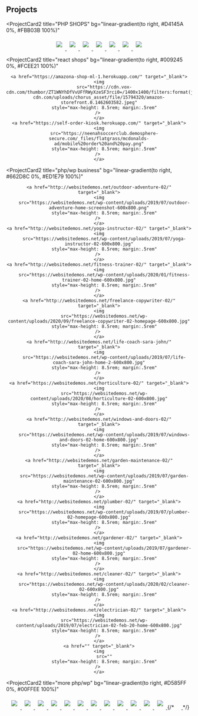 ## Projects

<ProjectCard2
  title="PHP SHOPS"
  bg="linear-gradient(to right, #D4145A 0%, #FBB03B 100%)"
>
    
<div style="text-align: center; width: 100%"> 
    
  <a href="https://websitedemos.net/brandstore-02/" target="_blank">
    <img
      src="https://websitedemos.net/wp-content/uploads/2019/10/brandstore-02-home-1-600x800.jpg"
      style="max-height: 8.5rem; margin:.5rem"
    />
  </a>

<a href="https://websitedemos.net/organic-shop-02/" target="_blank">
  <img
    src="https://websitedemos.net/wp-content/uploads/2019/07/organic-products-store-600x800.jpg"
    style="max-height: 8.5rem; margin:.5rem"
  />
</a>
<a href="http://websitedemos.net/cosmetics-store-02/" target="_blank">
  <img
    src="https://websitedemos.net/wp-content/uploads/2020/04/cosmetics-store-01-homepage-600x800.jpg"
    style="max-height: 8.5rem; margin:.5rem"
  />
</a>
<a href="http://websitedemos.net/plant-store-02/" target="_blank">
  <img
    src="https://websitedemos.net/wp-content/uploads/2019/10/plant-store-02-home-600x800.jpg"
    style="max-height: 8.5rem; margin:.5rem"
  />
</a>
<a href="http://websitedemos.net/custom-printing-02/" target="_blank">
  <img
    src="https://websitedemos.net/wp-content/uploads/2019/10/custom-printing-02-home-600x800.jpg"
    style="max-height: 8.5rem; margin:.5rem"
  />
</a>

<a href="http://websitedemos.net/artist-02/" target="_blank">
  <img
    src="https://websitedemos.net/wp-content/uploads/2019/10/artist-christine-home-page-600x800.jpg"
    style="max-height: 8.5rem; margin:.5rem"
  />
</a>

<a href="http://websitedemos.net/brandstore-01/" target="_blank">
  <img
    src="https://websitedemos.net/wp-content/uploads/2019/07/brandstore-01-home-600x800.jpg"
    style="max-height: 8.5rem; margin:.5rem"
  />
</a>

  </div>
</ProjectCard2>

<ProjectCard2
  title="react shops"
  bg="linear-gradient(to right, #009245 0%, #FCEE21 100%)"
>
<div style="text-align: center; width: 100%;">
    
    <a href="https://amazona-shop-ml-1.herokuapp.com/" target="_blank">
    <img
        src="https://cdn.vox-cdn.com/thumbor/ZT1WNYhDfVvUFfRWyXzeSF3rci0=/1400x1400/filters:format(jpeg)/cdn.vox-cdn.com/uploads/chorus_asset/file/15794320/amazon-storefront.0.1462603582.jpeg"
        style="max-height: 8.5rem; margin:.5rem"
    /> 
    </a>
    <a href="https://self-order-kiosk.herokuapp.com/" target="_blank">
    <img
        src="https://neenahsoccerclub.demosphere-secure.com/_files/flatgrass/mcdonalds-ad/mobile%20order%20and%20pay.png"
        style="max-height: 8.5rem; margin:.5rem"
    /> 
    </a>
</div>
</ProjectCard2>

<ProjectCard2
  title="php/wp business"
  bg="linear-gradient(to right, #662D8C 0%, #ED1E79 100%)"
>
<div style="text-align: center; width: 100%;">
    
    <a href="http://websitedemos.net/outdoor-adventure-02/" target="_blank">
    <img
        src="https://websitedemos.net/wp-content/uploads/2019/07/outdoor-adventure-home-screenshot-600x800.png"
        style="max-height: 8.5rem; margin:.5rem"
    /> 
    </a>
    <a href="http://websitedemos.net/yoga-instructor-02/" target="_blank">
    <img
        src="https://websitedemos.net/wp-content/uploads/2019/07/yoga-instructor-02-600x800.jpg"
        style="max-height: 8.5rem; margin:.5rem"
    /> 
    </a>
    <a href="http://websitedemos.net/fitness-trainer-02/" target="_blank">
    <img
        src="https://websitedemos.net/wp-content/uploads/2020/01/fitness-trainer-02-home-600x800.jpg"
        style="max-height: 8.5rem; margin:.5rem"
    /> 
    </a>
    <a href="http://websitedemos.net/freelance-copywriter-02/" target="_blank">
    <img
        src="https://websitedemos.net/wp-content/uploads/2020/09/freelance-copywriter-02-homepage-600x800.jpg"
        style="max-height: 8.5rem; margin:.5rem"
    /> 
    </a>
    <a href="http://websitedemos.net/life-coach-sara-john/" target="_blank">
    <img
        src="https://websitedemos.net/wp-content/uploads/2019/07/life-coach-sara-john-home-2-600x800.jpg"
        style="max-height: 8.5rem; margin:.5rem"
    /> 
    </a>
    <a href="https://websitedemos.net/horticulture-02/" target="_blank">
    <img
        src="https://websitedemos.net/wp-content/uploads/2020/08/horticulture-02-600x800.jpg"
        style="max-height: 8.5rem; margin:.5rem"
    /> 
    </a>
    <a href="http://websitedemos.net/windows-and-doors-02/" target="_blank">
    <img
        src="https://websitedemos.net/wp-content/uploads/2019/07/windows-and-doors-02-home-600x800.jpg"
        style="max-height: 8.5rem; margin:.5rem"
    /> 
    </a>
    <a href="http://websitedemos.net/garden-maintenance-02/" target="_blank">
    <img
        src="https://websitedemos.net/wp-content/uploads/2019/07/garden-maintenance-02-600x800.jpg"
        style="max-height: 8.5rem; margin:.5rem"
    /> 
    </a>
    <a href="http://websitedemos.net/plumber-02/" target="_blank">
    <img
        src="https://websitedemos.net/wp-content/uploads/2019/07/plumber-02-homepage-600x800.jpg"
        style="max-height: 8.5rem; margin:.5rem"
    /> 
    </a>
    <a href="http://websitedemos.net/gardener-02/" target="_blank">
    <img
        src="https://websitedemos.net/wp-content/uploads/2019/07/gardener-02-home-600x800.jpg"
        style="max-height: 8.5rem; margin:.5rem"
    /> 
    </a>
    <a href="http://websitedemos.net/cleaner-02/" target="_blank">
    <img
        src="https://websitedemos.net/wp-content/uploads/2020/02/cleaner-02-600x800.jpg"
        style="max-height: 8.5rem; margin:.5rem"
    /> 
    </a>
    <a href="http://websitedemos.net/electrician-02/" target="_blank">
    <img
        src="https://websitedemos.net/wp-content/uploads/2019/07/electrician-02-feb-20-home-600x800.jpg"
        style="max-height: 8.5rem; margin:.5rem"
    /> 
    </a>
    <a href="" target="_blank">
    <img
        src=""
        style="max-height: 8.5rem; margin:.5rem"
    /> 
    </a>

    
</div>
</ProjectCard2>


<ProjectCard2
  title="more php/wp"
  bg="linear-gradient(to right, #D585FF 0%, #00FFEE 100%)"
>
      
<div style="text-align: center; width: 100%;">
    
  <a href="http://websitedemos.net/online-health-coach-02/" target="_blank">
    <img
      src="https://websitedemos.net/wp-content/uploads/2020/10/online-health-coach-02-600x800.jpg"
      style="max-height: 8.5rem; margin:.5rem"
    />
  </a>
    
  <a href="https://websitedemos.net/chartered-accountant-02/" target="_blank">
    <img
      src="https://websitedemos.net/wp-content/uploads/2019/07/chartered-accountant-home-600x800.jpg"
      style="max-height: 8.5rem; margin:.5rem"
    />
  </a>
    
  <a href="http://websitedemos.net/windows-and-doors-02/" target="_blank">
    <img
      src="https://websitedemos.net/wp-content/uploads/2019/07/windows-and-doors-02-home-600x800.jpg"
      style="max-height: 8.5rem; margin:.5rem"
    />
  </a>
    
  <a href="http://websitedemos.net/musician-02/" target="_blank">
    <img
      src="https://websitedemos.net/wp-content/uploads/2020/08/musician-02-600x800.jpg"
      style="max-height: 8.5rem; margin:.5rem"
    />
  </a>
    
  <a href="http://websitedemos.net/nutritionist-02/" target="_blank">
    <img
      src="https://websitedemos.net/wp-content/uploads/2020/01/nutritionist-02-home-page-600x800.jpg"
      style="max-height: 8.5rem; margin:.5rem"
    />
  </a>
    
  <a href="http://websitedemos.net/content-marketing-02/" target="_blank">
    <img
      src="https://websitedemos.net/wp-content/uploads/2019/07/growthmarketer-home-screenshot-600x800.png"
      style="max-height: 8.5rem; margin:.5rem"
    />
  </a>
    
  <a href="http://websitedemos.net/coach-02/" target="_blank">
    <img
      src="https://websitedemos.net/wp-content/uploads/2018/02/coach-feb-20-home-600x800.jpg"
      style="max-height: 8.5rem; margin:.5rem"
    />
  </a>
    
  <a href="http://websitedemos.net/motivational-speaker-02/" target="_blank">
    <img
      src="https://websitedemos.net/wp-content/uploads/2019/07/motivational-speaker-feb-20-home-600x800.jpg"
      style="max-height: 8.5rem; margin:.5rem"
    />
  </a>
    
  <a href="http://websitedemos.net/car-repair-02/" target="_blank">
    <img
      src="https://websitedemos.net/wp-content/uploads/2019/07/car-repair-02-home-600x800.jpg"
      style="max-height: 8.5rem; margin:.5rem"
    />
  </a>
    
  <a href="http://websitedemos.net/agency-02/" target="_blank">
    <img
      src="https://websitedemos.net/wp-content/uploads/2017/09/agency-02-1-600x800.jpg"
      style="max-height: 8.5rem; margin:.5rem"
    />
  </a>
    
  <a href="http://websitedemos.net/hotel-02/" target="_blank">
    <img
      src="https://websitedemos.net/wp-content/uploads/2017/08/hotel-02-1-600x800.jpg"
      style="max-height: 8.5rem; margin:.5rem"
    />
  </a>
    
  <a href="http://websitedemos.net/outdoor-adventure-02/" target="_blank">
    <img
      src="https://websitedemos.net/wp-content/uploads/2019/07/outdoor-adventure-home-screenshot-600x800.png"
      style="max-height: 8.5rem; margin:.5rem"
    />
  </a>
{/*     
  <a href="" target="_blank">
    <img
      src=""
      style="max-height: 8.5rem; margin:.5rem"
    />
  </a> */}

</div>
</ProjectCard2>
